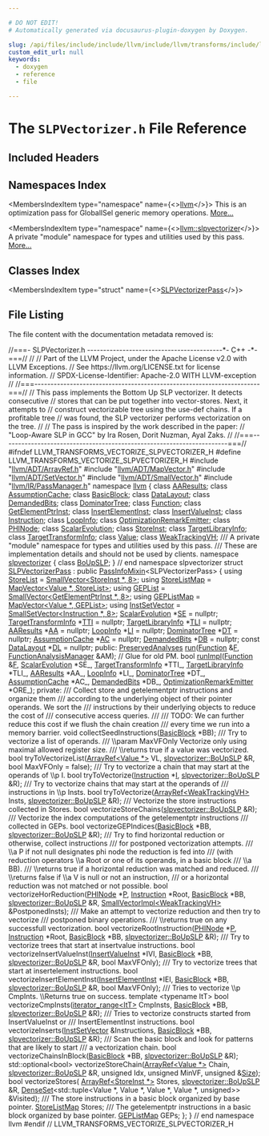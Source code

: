 ```yaml
---

# DO NOT EDIT!
# Automatically generated via docusaurus-plugin-doxygen by Doxygen.

slug: /api/files/include/include/llvm/include/llvm/transforms/include/llvm/transforms/vectorize/slpvectorizer-h
custom_edit_url: null
keywords:
  - doxygen
  - reference
  - file

---
```





# The `SLPVectorizer.h` File Reference

<DoxygenPage pluginConfig={pluginConfig}>



## Included Headers

<IncludesList>
<IncludesListItem
  filePath="llvm/ADT/ArrayRef.h"
  permalink="/docs/api/files/include/include/llvm/include/llvm/adt/arrayref-h"
  isLocal="true" />
<IncludesListItem
  filePath="llvm/ADT/MapVector.h"
  permalink="/docs/api/files/include/include/llvm/include/llvm/adt/mapvector-h"
  isLocal="true" />
<IncludesListItem
  filePath="llvm/ADT/SetVector.h"
  permalink="/docs/api/files/include/include/llvm/include/llvm/adt/setvector-h"
  isLocal="true" />
<IncludesListItem
  filePath="llvm/ADT/SmallVector.h"
  permalink="/docs/api/files/include/include/llvm/include/llvm/adt/smallvector-h"
  isLocal="true" />
<IncludesListItem
  filePath="llvm/IR/PassManager.h"
  permalink="/docs/api/files/include/include/llvm/include/llvm/ir/passmanager-h"
  isLocal="true" />
</IncludesList>

## Namespaces Index

<MembersIndex>

<MembersIndexItem
  type="namespace"
  name={<><a href="/docs/api/namespaces/llvm">llvm</a></>}>
This is an optimization pass for GlobalISel generic memory operations. <a href="/docs/api/namespaces/llvm/#details">More...</a>
</MembersIndexItem>

<MembersIndexItem
  type="namespace"
  name={<><a href="/docs/api/namespaces/llvm/slpvectorizer">llvm::slpvectorizer</a></>}>
A private &quot;module&quot; namespace for types and utilities used by this pass. <a href="/docs/api/namespaces/llvm/slpvectorizer/#details">More...</a>
</MembersIndexItem>

</MembersIndex>

## Classes Index

<MembersIndex>

<MembersIndexItem
  type="struct"
  name={<><a href="/docs/api/structs/llvm/slpvectorizerpass">SLPVectorizerPass</a></>}>
</MembersIndexItem>

</MembersIndex>


## File Listing

The file content with the documentation metadata removed is:

<ProgramListing>

<Link id="l00001" /><CodeLine lineNumber="1"><span class="doxyHighlightComment">//===- SLPVectorizer.h ------------------------------------------&#42;- C++ -&#42;-===//</span></CodeLine>
<Link id="l00002" /><CodeLine lineNumber="2"><span class="doxyHighlightComment">//</span></CodeLine>
<Link id="l00003" /><CodeLine lineNumber="3"><span class="doxyHighlightComment">// Part of the LLVM Project, under the Apache License v2.0 with LLVM Exceptions.</span></CodeLine>
<Link id="l00004" /><CodeLine lineNumber="4"><span class="doxyHighlightComment">// See https://llvm.org/LICENSE.txt for license information.</span></CodeLine>
<Link id="l00005" /><CodeLine lineNumber="5"><span class="doxyHighlightComment">// SPDX-License-Identifier: Apache-2.0 WITH LLVM-exception</span></CodeLine>
<Link id="l00006" /><CodeLine lineNumber="6"><span class="doxyHighlightComment">//</span></CodeLine>
<Link id="l00007" /><CodeLine lineNumber="7"><span class="doxyHighlightComment">//===----------------------------------------------------------------------===//</span></CodeLine>
<Link id="l00008" /><CodeLine lineNumber="8"><span class="doxyHighlightComment">// This pass implements the Bottom Up SLP vectorizer. It detects consecutive</span></CodeLine>
<Link id="l00009" /><CodeLine lineNumber="9"><span class="doxyHighlightComment">// stores that can be put together into vector-stores. Next, it attempts to</span></CodeLine>
<Link id="l00010" /><CodeLine lineNumber="10"><span class="doxyHighlightComment">// construct vectorizable tree using the use-def chains. If a profitable tree</span></CodeLine>
<Link id="l00011" /><CodeLine lineNumber="11"><span class="doxyHighlightComment">// was found, the SLP vectorizer performs vectorization on the tree.</span></CodeLine>
<Link id="l00012" /><CodeLine lineNumber="12"><span class="doxyHighlightComment">//</span></CodeLine>
<Link id="l00013" /><CodeLine lineNumber="13"><span class="doxyHighlightComment">// The pass is inspired by the work described in the paper:</span></CodeLine>
<Link id="l00014" /><CodeLine lineNumber="14"><span class="doxyHighlightComment">//  &quot;Loop-Aware SLP in GCC&quot; by Ira Rosen, Dorit Nuzman, Ayal Zaks.</span></CodeLine>
<Link id="l00015" /><CodeLine lineNumber="15"><span class="doxyHighlightComment">//</span></CodeLine>
<Link id="l00016" /><CodeLine lineNumber="16"><span class="doxyHighlightComment">//===----------------------------------------------------------------------===//</span></CodeLine>
<Link id="l00017" /><CodeLine lineNumber="17"></CodeLine>
<Link id="l00018" /><CodeLine lineNumber="18"><span class="doxyHighlightPreprocessor">#ifndef LLVM&#95;TRANSFORMS&#95;VECTORIZE&#95;SLPVECTORIZER&#95;H</span></CodeLine>
<Link id="l00019" /><CodeLine lineNumber="19"><span class="doxyHighlightPreprocessor">#define LLVM&#95;TRANSFORMS&#95;VECTORIZE&#95;SLPVECTORIZER&#95;H</span></CodeLine>
<Link id="l00020" /><CodeLine lineNumber="20"></CodeLine>
<Link id="l00021" /><CodeLine lineNumber="21"><span class="doxyHighlightPreprocessor">#include &quot;<a href="/docs/api/files/include/include/llvm/include/llvm/adt/arrayref-h">llvm/ADT/ArrayRef.h</a>&quot;</span></CodeLine>
<Link id="l00022" /><CodeLine lineNumber="22"><span class="doxyHighlightPreprocessor">#include &quot;<a href="/docs/api/files/include/include/llvm/include/llvm/adt/mapvector-h">llvm/ADT/MapVector.h</a>&quot;</span></CodeLine>
<Link id="l00023" /><CodeLine lineNumber="23"><span class="doxyHighlightPreprocessor">#include &quot;<a href="/docs/api/files/include/include/llvm/include/llvm/adt/setvector-h">llvm/ADT/SetVector.h</a>&quot;</span></CodeLine>
<Link id="l00024" /><CodeLine lineNumber="24"><span class="doxyHighlightPreprocessor">#include &quot;<a href="/docs/api/files/include/include/llvm/include/llvm/adt/smallvector-h">llvm/ADT/SmallVector.h</a>&quot;</span></CodeLine>
<Link id="l00025" /><CodeLine lineNumber="25"><span class="doxyHighlightPreprocessor">#include &quot;<a href="/docs/api/files/include/include/llvm/include/llvm/ir/passmanager-h">llvm/IR/PassManager.h</a>&quot;</span></CodeLine>
<Link id="l00026" /><CodeLine lineNumber="26"></CodeLine>
<Link id="l00027" /><CodeLine lineNumber="27"><span class="doxyHighlightKeyword">namespace </span><span class="doxyHighlight"><a href="/docs/api/namespaces/llvm">llvm</a> &#123;</span></CodeLine>
<Link id="l00028" /><CodeLine lineNumber="28"></CodeLine>
<Link id="l00029" /><CodeLine lineNumber="29"><span class="doxyHighlightKeyword">class </span><span class="doxyHighlight"><a href="/docs/api/classes/llvm/aaresults">AAResults</a>;</span></CodeLine>
<Link id="l00030" /><CodeLine lineNumber="30"><span class="doxyHighlightKeyword">class </span><span class="doxyHighlight"><a href="/docs/api/classes/llvm/assumptioncache">AssumptionCache</a>;</span></CodeLine>
<Link id="l00031" /><CodeLine lineNumber="31"><span class="doxyHighlightKeyword">class </span><span class="doxyHighlight"><a href="/docs/api/classes/llvm/basicblock">BasicBlock</a>;</span></CodeLine>
<Link id="l00032" /><CodeLine lineNumber="32"><span class="doxyHighlightKeyword">class </span><span class="doxyHighlight"><a href="/docs/api/classes/llvm/datalayout">DataLayout</a>;</span></CodeLine>
<Link id="l00033" /><CodeLine lineNumber="33"><span class="doxyHighlightKeyword">class </span><span class="doxyHighlight"><a href="/docs/api/classes/llvm/demandedbits">DemandedBits</a>;</span></CodeLine>
<Link id="l00034" /><CodeLine lineNumber="34"><span class="doxyHighlightKeyword">class </span><span class="doxyHighlight"><a href="/docs/api/classes/llvm/dominatortree">DominatorTree</a>;</span></CodeLine>
<Link id="l00035" /><CodeLine lineNumber="35"><span class="doxyHighlightKeyword">class </span><span class="doxyHighlight"><a href="/docs/api/classes/llvm/function">Function</a>;</span></CodeLine>
<Link id="l00036" /><CodeLine lineNumber="36"><span class="doxyHighlightKeyword">class </span><span class="doxyHighlight"><a href="/docs/api/classes/llvm/getelementptrinst">GetElementPtrInst</a>;</span></CodeLine>
<Link id="l00037" /><CodeLine lineNumber="37"><span class="doxyHighlightKeyword">class </span><span class="doxyHighlight"><a href="/docs/api/classes/llvm/insertelementinst">InsertElementInst</a>;</span></CodeLine>
<Link id="l00038" /><CodeLine lineNumber="38"><span class="doxyHighlightKeyword">class </span><span class="doxyHighlight"><a href="/docs/api/classes/llvm/insertvalueinst">InsertValueInst</a>;</span></CodeLine>
<Link id="l00039" /><CodeLine lineNumber="39"><span class="doxyHighlightKeyword">class </span><span class="doxyHighlight"><a href="/docs/api/classes/llvm/instruction">Instruction</a>;</span></CodeLine>
<Link id="l00040" /><CodeLine lineNumber="40"><span class="doxyHighlightKeyword">class </span><span class="doxyHighlight"><a href="/docs/api/classes/llvm/loopinfo">LoopInfo</a>;</span></CodeLine>
<Link id="l00041" /><CodeLine lineNumber="41"><span class="doxyHighlightKeyword">class </span><span class="doxyHighlight"><a href="/docs/api/classes/llvm/optimizationremarkemitter">OptimizationRemarkEmitter</a>;</span></CodeLine>
<Link id="l00042" /><CodeLine lineNumber="42"><span class="doxyHighlightKeyword">class </span><span class="doxyHighlight"><a href="/docs/api/classes/llvm/phinode">PHINode</a>;</span></CodeLine>
<Link id="l00043" /><CodeLine lineNumber="43"><span class="doxyHighlightKeyword">class </span><span class="doxyHighlight"><a href="/docs/api/classes/llvm/scalarevolution">ScalarEvolution</a>;</span></CodeLine>
<Link id="l00044" /><CodeLine lineNumber="44"><span class="doxyHighlightKeyword">class </span><span class="doxyHighlight"><a href="/docs/api/classes/llvm/storeinst">StoreInst</a>;</span></CodeLine>
<Link id="l00045" /><CodeLine lineNumber="45"><span class="doxyHighlightKeyword">class </span><span class="doxyHighlight"><a href="/docs/api/classes/llvm/targetlibraryinfo">TargetLibraryInfo</a>;</span></CodeLine>
<Link id="l00046" /><CodeLine lineNumber="46"><span class="doxyHighlightKeyword">class </span><span class="doxyHighlight"><a href="/docs/api/classes/llvm/targettransforminfo">TargetTransformInfo</a>;</span></CodeLine>
<Link id="l00047" /><CodeLine lineNumber="47"><span class="doxyHighlightKeyword">class </span><span class="doxyHighlight"><a href="/docs/api/classes/llvm/value">Value</a>;</span></CodeLine>
<Link id="l00048" /><CodeLine lineNumber="48"><span class="doxyHighlightKeyword">class </span><span class="doxyHighlight"><a href="/docs/api/classes/llvm/weaktrackingvh">WeakTrackingVH</a>;</span></CodeLine>
<Link id="l00049" /><CodeLine lineNumber="49"></CodeLine>
<Link id="l00050" /><CodeLine lineNumber="50"><span class="doxyHighlightComment">/// A private &quot;module&quot; namespace for types and utilities used by this pass.</span></CodeLine>
<Link id="l00051" /><CodeLine lineNumber="51"><span class="doxyHighlightComment">/// These are implementation details and should not be used by clients.</span></CodeLine>
<Link id="l00052" /><CodeLine lineNumber="52" lineLink="/docs/api/namespaces/llvm/slpvectorizer"><span class="doxyHighlightKeyword">namespace </span><span class="doxyHighlight"><a href="/docs/api/namespaces/llvm/slpvectorizer">slpvectorizer</a> &#123;</span></CodeLine>
<Link id="l00053" /><CodeLine lineNumber="53"></CodeLine>
<Link id="l00054" /><CodeLine lineNumber="54"><span class="doxyHighlightKeyword">class </span><span class="doxyHighlight"><a href="/docs/api/classes/llvm/slpvectorizer/boupslp">BoUpSLP</a>;</span></CodeLine>
<Link id="l00055" /><CodeLine lineNumber="55"></CodeLine>
<Link id="l00056" /><CodeLine lineNumber="56"><span class="doxyHighlight">&#125; </span><span class="doxyHighlightComment">// end namespace slpvectorizer</span></CodeLine>
<Link id="l00057" /><CodeLine lineNumber="57"></CodeLine>
<Link id="l00058" /><CodeLine lineNumber="58" lineLink="/docs/api/structs/llvm/slpvectorizerpass"><span class="doxyHighlightKeyword">struct </span><span class="doxyHighlight"><a href="/docs/api/structs/llvm/slpvectorizerpass">SLPVectorizerPass</a> : </span><span class="doxyHighlightKeyword">public</span><span class="doxyHighlight"> <a href="/docs/api/structs/llvm/passinfomixin">PassInfoMixin</a>&lt;SLPVectorizerPass&gt; &#123;</span></CodeLine>
<Link id="l00059" /><CodeLine lineNumber="59" lineLink="/docs/api/structs/llvm/slpvectorizerpass/#a7c4750a31d05c71823d5104a1e879ad0"><span class="doxyHighlight">  </span><span class="doxyHighlightKeyword">using </span><span class="doxyHighlight"><a href="/docs/api/structs/llvm/slpvectorizerpass/#a7c4750a31d05c71823d5104a1e879ad0">StoreList</a> = <a href="/docs/api/classes/llvm/smallvector">SmallVector&lt;StoreInst &#42;, 8&gt;</a>;</span></CodeLine>
<Link id="l00060" /><CodeLine lineNumber="60" lineLink="/docs/api/structs/llvm/slpvectorizerpass/#a1ef50a30cbeaca146022090a1cefb451"><span class="doxyHighlight">  </span><span class="doxyHighlightKeyword">using </span><span class="doxyHighlight"><a href="/docs/api/structs/llvm/slpvectorizerpass/#a1ef50a30cbeaca146022090a1cefb451">StoreListMap</a> = <a href="/docs/api/classes/llvm/mapvector">MapVector&lt;Value &#42;, StoreList&gt;</a>;</span></CodeLine>
<Link id="l00061" /><CodeLine lineNumber="61" lineLink="/docs/api/structs/llvm/slpvectorizerpass/#a82d9a1312a1de19657653c5d478e3921"><span class="doxyHighlight">  </span><span class="doxyHighlightKeyword">using </span><span class="doxyHighlight"><a href="/docs/api/structs/llvm/slpvectorizerpass/#a82d9a1312a1de19657653c5d478e3921">GEPList</a> = <a href="/docs/api/classes/llvm/smallvector">SmallVector&lt;GetElementPtrInst &#42;, 8&gt;</a>;</span></CodeLine>
<Link id="l00062" /><CodeLine lineNumber="62" lineLink="/docs/api/structs/llvm/slpvectorizerpass/#a062fd8a26c89155c6963b333ee200b44"><span class="doxyHighlight">  </span><span class="doxyHighlightKeyword">using </span><span class="doxyHighlight"><a href="/docs/api/structs/llvm/slpvectorizerpass/#a062fd8a26c89155c6963b333ee200b44">GEPListMap</a> = <a href="/docs/api/classes/llvm/mapvector">MapVector&lt;Value &#42;, GEPList&gt;</a>;</span></CodeLine>
<Link id="l00063" /><CodeLine lineNumber="63" lineLink="/docs/api/structs/llvm/slpvectorizerpass/#aedf32ef25ce45f369c327eb2c61b9dc7"><span class="doxyHighlight">  </span><span class="doxyHighlightKeyword">using </span><span class="doxyHighlight"><a href="/docs/api/structs/llvm/slpvectorizerpass/#aedf32ef25ce45f369c327eb2c61b9dc7">InstSetVector</a> = <a href="/docs/api/classes/llvm/smallsetvector">SmallSetVector&lt;Instruction &#42;, 8&gt;</a>;</span></CodeLine>
<Link id="l00064" /><CodeLine lineNumber="64"></CodeLine>
<Link id="l00065" /><CodeLine lineNumber="65" lineLink="/docs/api/structs/llvm/slpvectorizerpass/#a254adb1aaf53ae465ca1f087673974cb"><span class="doxyHighlight">  <a href="/docs/api/classes/llvm/scalarevolution">ScalarEvolution</a> &#42;<a href="/docs/api/structs/llvm/slpvectorizerpass/#a254adb1aaf53ae465ca1f087673974cb">SE</a> = </span><span class="doxyHighlightKeyword">nullptr</span><span class="doxyHighlight">;</span></CodeLine>
<Link id="l00066" /><CodeLine lineNumber="66" lineLink="/docs/api/structs/llvm/slpvectorizerpass/#a3c731eb1c54881cd950c424e521dc2ed"><span class="doxyHighlight">  <a href="/docs/api/classes/llvm/targettransforminfo">TargetTransformInfo</a> &#42;<a href="/docs/api/structs/llvm/slpvectorizerpass/#a3c731eb1c54881cd950c424e521dc2ed">TTI</a> = </span><span class="doxyHighlightKeyword">nullptr</span><span class="doxyHighlight">;</span></CodeLine>
<Link id="l00067" /><CodeLine lineNumber="67" lineLink="/docs/api/structs/llvm/slpvectorizerpass/#a5d4b6059bd716dc6b0d7005a89fa5c64"><span class="doxyHighlight">  <a href="/docs/api/classes/llvm/targetlibraryinfo">TargetLibraryInfo</a> &#42;<a href="/docs/api/structs/llvm/slpvectorizerpass/#a5d4b6059bd716dc6b0d7005a89fa5c64">TLI</a> = </span><span class="doxyHighlightKeyword">nullptr</span><span class="doxyHighlight">;</span></CodeLine>
<Link id="l00068" /><CodeLine lineNumber="68" lineLink="/docs/api/structs/llvm/slpvectorizerpass/#aa003b2024aed43223cfd42f1f2155c91"><span class="doxyHighlight">  <a href="/docs/api/classes/llvm/aaresults">AAResults</a> &#42;<a href="/docs/api/structs/llvm/slpvectorizerpass/#aa003b2024aed43223cfd42f1f2155c91">AA</a> = </span><span class="doxyHighlightKeyword">nullptr</span><span class="doxyHighlight">;</span></CodeLine>
<Link id="l00069" /><CodeLine lineNumber="69" lineLink="/docs/api/structs/llvm/slpvectorizerpass/#af920f43cb0c405f4881c899fe3b46628"><span class="doxyHighlight">  <a href="/docs/api/classes/llvm/loopinfo">LoopInfo</a> &#42;<a href="/docs/api/structs/llvm/slpvectorizerpass/#af920f43cb0c405f4881c899fe3b46628">LI</a> = </span><span class="doxyHighlightKeyword">nullptr</span><span class="doxyHighlight">;</span></CodeLine>
<Link id="l00070" /><CodeLine lineNumber="70" lineLink="/docs/api/structs/llvm/slpvectorizerpass/#a53ac27578f25f6c67e7c0e034181762c"><span class="doxyHighlight">  <a href="/docs/api/classes/llvm/dominatortree">DominatorTree</a> &#42;<a href="/docs/api/structs/llvm/slpvectorizerpass/#a53ac27578f25f6c67e7c0e034181762c">DT</a> = </span><span class="doxyHighlightKeyword">nullptr</span><span class="doxyHighlight">;</span></CodeLine>
<Link id="l00071" /><CodeLine lineNumber="71" lineLink="/docs/api/structs/llvm/slpvectorizerpass/#a539849db7efd3178bb5509aeccf12a09"><span class="doxyHighlight">  <a href="/docs/api/classes/llvm/assumptioncache">AssumptionCache</a> &#42;<a href="/docs/api/structs/llvm/slpvectorizerpass/#a539849db7efd3178bb5509aeccf12a09">AC</a> = </span><span class="doxyHighlightKeyword">nullptr</span><span class="doxyHighlight">;</span></CodeLine>
<Link id="l00072" /><CodeLine lineNumber="72" lineLink="/docs/api/structs/llvm/slpvectorizerpass/#af1554b9b674df33132848e84cf852cd5"><span class="doxyHighlight">  <a href="/docs/api/classes/llvm/demandedbits">DemandedBits</a> &#42;<a href="/docs/api/structs/llvm/slpvectorizerpass/#af1554b9b674df33132848e84cf852cd5">DB</a> = </span><span class="doxyHighlightKeyword">nullptr</span><span class="doxyHighlight">;</span></CodeLine>
<Link id="l00073" /><CodeLine lineNumber="73" lineLink="/docs/api/structs/llvm/slpvectorizerpass/#a98d1fc633d85ca40b211a02edf984195"><span class="doxyHighlight">  </span><span class="doxyHighlightKeyword">const</span><span class="doxyHighlight"> <a href="/docs/api/classes/llvm/datalayout">DataLayout</a> &#42;<a href="/docs/api/structs/llvm/slpvectorizerpass/#a98d1fc633d85ca40b211a02edf984195">DL</a> = </span><span class="doxyHighlightKeyword">nullptr</span><span class="doxyHighlight">;</span></CodeLine>
<Link id="l00074" /><CodeLine lineNumber="74"></CodeLine>
<Link id="l00075" /><CodeLine lineNumber="75"><span class="doxyHighlightKeyword">public</span><span class="doxyHighlight">:</span></CodeLine>
<Link id="l00076" /><CodeLine lineNumber="76"><span class="doxyHighlight">  <a href="/docs/api/classes/llvm/preservedanalyses">PreservedAnalyses</a> <a href="/docs/api/structs/llvm/slpvectorizerpass/#aaec443311cb572adf0e2db9db82279ef">run</a>(<a href="/docs/api/classes/llvm/function">Function</a> &amp;<a href="/docs/api/files/lib/lib/support/md5-cpp/#a96d73bbd7af15cb1fc38c3f4a3bd82e9">F</a>, <a href="/docs/api/namespaces/llvm/#adce09a5a0de0e3177eb00e932734af2f">FunctionAnalysisManager</a> &amp;AM);</span></CodeLine>
<Link id="l00077" /><CodeLine lineNumber="77"></CodeLine>
<Link id="l00078" /><CodeLine lineNumber="78"><span class="doxyHighlight">  </span><span class="doxyHighlightComment">// Glue for old PM.</span></CodeLine>
<Link id="l00079" /><CodeLine lineNumber="79"><span class="doxyHighlight">  </span><span class="doxyHighlightKeywordType">bool</span><span class="doxyHighlight"> <a href="/docs/api/structs/llvm/slpvectorizerpass/#ad2e77c37d75ccdfcb7a3bc4fa8d58c85">runImpl</a>(<a href="/docs/api/classes/llvm/function">Function</a> &amp;<a href="/docs/api/files/lib/lib/support/md5-cpp/#a96d73bbd7af15cb1fc38c3f4a3bd82e9">F</a>, <a href="/docs/api/classes/llvm/scalarevolution">ScalarEvolution</a> &#42;SE&#95;, <a href="/docs/api/classes/llvm/targettransforminfo">TargetTransformInfo</a> &#42;TTI&#95;,</span></CodeLine>
<Link id="l00080" /><CodeLine lineNumber="80"><span class="doxyHighlight">               <a href="/docs/api/classes/llvm/targetlibraryinfo">TargetLibraryInfo</a> &#42;TLI&#95;, <a href="/docs/api/classes/llvm/aaresults">AAResults</a> &#42;AA&#95;, <a href="/docs/api/classes/llvm/loopinfo">LoopInfo</a> &#42;LI&#95;,</span></CodeLine>
<Link id="l00081" /><CodeLine lineNumber="81"><span class="doxyHighlight">               <a href="/docs/api/classes/llvm/dominatortree">DominatorTree</a> &#42;DT&#95;, <a href="/docs/api/classes/llvm/assumptioncache">AssumptionCache</a> &#42;AC&#95;, <a href="/docs/api/classes/llvm/demandedbits">DemandedBits</a> &#42;DB&#95;,</span></CodeLine>
<Link id="l00082" /><CodeLine lineNumber="82"><span class="doxyHighlight">               <a href="/docs/api/classes/llvm/optimizationremarkemitter">OptimizationRemarkEmitter</a> &#42;ORE&#95;);</span></CodeLine>
<Link id="l00083" /><CodeLine lineNumber="83"></CodeLine>
<Link id="l00084" /><CodeLine lineNumber="84"><span class="doxyHighlightKeyword">private</span><span class="doxyHighlight">:</span></CodeLine>
<Link id="l00085" /><CodeLine lineNumber="85"><span class="doxyHighlightComment">  /// Collect store and getelementptr instructions and organize them</span></CodeLine>
<Link id="l00086" /><CodeLine lineNumber="86"><span class="doxyHighlightComment">  /// according to the underlying object of their pointer operands. We sort the</span></CodeLine>
<Link id="l00087" /><CodeLine lineNumber="87"><span class="doxyHighlightComment">  /// instructions by their underlying objects to reduce the cost of</span></CodeLine>
<Link id="l00088" /><CodeLine lineNumber="88"><span class="doxyHighlightComment">  /// consecutive access queries.</span></CodeLine>
<Link id="l00089" /><CodeLine lineNumber="89"><span class="doxyHighlightComment">  ///</span></CodeLine>
<Link id="l00090" /><CodeLine lineNumber="90"><span class="doxyHighlightComment">  /// TODO: We can further reduce this cost if we flush the chain creation</span></CodeLine>
<Link id="l00091" /><CodeLine lineNumber="91"><span class="doxyHighlightComment">  ///       every time we run into a memory barrier.</span></CodeLine>
<Link id="l00092" /><CodeLine lineNumber="92"><span class="doxyHighlight">  </span><span class="doxyHighlightKeywordType">void</span><span class="doxyHighlight"> collectSeedInstructions(<a href="/docs/api/classes/llvm/basicblock">BasicBlock</a> &#42;BB);</span></CodeLine>
<Link id="l00093" /><CodeLine lineNumber="93"></CodeLine>
<Link id="l00094" /><CodeLine lineNumber="94"><span class="doxyHighlightComment">  /// Try to vectorize a list of operands.</span></CodeLine>
<Link id="l00095" /><CodeLine lineNumber="95"><span class="doxyHighlightComment">  /// \\param MaxVFOnly Vectorize only using maximal allowed register size.</span></CodeLine>
<Link id="l00096" /><CodeLine lineNumber="96"><span class="doxyHighlightComment">  /// \\returns true if a value was vectorized.</span></CodeLine>
<Link id="l00097" /><CodeLine lineNumber="97"><span class="doxyHighlight">  </span><span class="doxyHighlightKeywordType">bool</span><span class="doxyHighlight"> tryToVectorizeList(<a href="/docs/api/classes/llvm/arrayref">ArrayRef&lt;Value &#42;&gt;</a> VL, <a href="/docs/api/classes/llvm/slpvectorizer/boupslp">slpvectorizer::BoUpSLP</a> &amp;R,</span></CodeLine>
<Link id="l00098" /><CodeLine lineNumber="98"><span class="doxyHighlight">                          </span><span class="doxyHighlightKeywordType">bool</span><span class="doxyHighlight"> MaxVFOnly = </span><span class="doxyHighlightKeyword">false</span><span class="doxyHighlight">);</span></CodeLine>
<Link id="l00099" /><CodeLine lineNumber="99"></CodeLine>
<Link id="l00100" /><CodeLine lineNumber="100"><span class="doxyHighlightComment">  /// Try to vectorize a chain that may start at the operands of \\p I.</span></CodeLine>
<Link id="l00101" /><CodeLine lineNumber="101"><span class="doxyHighlight">  </span><span class="doxyHighlightKeywordType">bool</span><span class="doxyHighlight"> tryToVectorize(<a href="/docs/api/classes/llvm/instruction">Instruction</a> &#42;<a href="/docs/api/files/lib/lib/support/md5-cpp/#ac0eafdc9ee161b71e7af98af736952fd">I</a>, <a href="/docs/api/classes/llvm/slpvectorizer/boupslp">slpvectorizer::BoUpSLP</a> &amp;R);</span></CodeLine>
<Link id="l00102" /><CodeLine lineNumber="102"></CodeLine>
<Link id="l00103" /><CodeLine lineNumber="103"><span class="doxyHighlightComment">  /// Try to vectorize chains that may start at the operands of</span></CodeLine>
<Link id="l00104" /><CodeLine lineNumber="104"><span class="doxyHighlightComment">  /// instructions in \\p Insts.</span></CodeLine>
<Link id="l00105" /><CodeLine lineNumber="105"><span class="doxyHighlight">  </span><span class="doxyHighlightKeywordType">bool</span><span class="doxyHighlight"> tryToVectorize(<a href="/docs/api/classes/llvm/arrayref">ArrayRef&lt;WeakTrackingVH&gt;</a> Insts,</span></CodeLine>
<Link id="l00106" /><CodeLine lineNumber="106"><span class="doxyHighlight">                      <a href="/docs/api/classes/llvm/slpvectorizer/boupslp">slpvectorizer::BoUpSLP</a> &amp;R);</span></CodeLine>
<Link id="l00107" /><CodeLine lineNumber="107"></CodeLine>
<Link id="l00108" /><CodeLine lineNumber="108"><span class="doxyHighlightComment">  /// Vectorize the store instructions collected in Stores.</span></CodeLine>
<Link id="l00109" /><CodeLine lineNumber="109"><span class="doxyHighlight">  </span><span class="doxyHighlightKeywordType">bool</span><span class="doxyHighlight"> vectorizeStoreChains(<a href="/docs/api/classes/llvm/slpvectorizer/boupslp">slpvectorizer::BoUpSLP</a> &amp;R);</span></CodeLine>
<Link id="l00110" /><CodeLine lineNumber="110"></CodeLine>
<Link id="l00111" /><CodeLine lineNumber="111"><span class="doxyHighlightComment">  /// Vectorize the index computations of the getelementptr instructions</span></CodeLine>
<Link id="l00112" /><CodeLine lineNumber="112"><span class="doxyHighlightComment">  /// collected in GEPs.</span></CodeLine>
<Link id="l00113" /><CodeLine lineNumber="113"><span class="doxyHighlight">  </span><span class="doxyHighlightKeywordType">bool</span><span class="doxyHighlight"> vectorizeGEPIndices(<a href="/docs/api/classes/llvm/basicblock">BasicBlock</a> &#42;BB, <a href="/docs/api/classes/llvm/slpvectorizer/boupslp">slpvectorizer::BoUpSLP</a> &amp;R);</span></CodeLine>
<Link id="l00114" /><CodeLine lineNumber="114"></CodeLine>
<Link id="l00115" /><CodeLine lineNumber="115"><span class="doxyHighlightComment">  /// Try to find horizontal reduction or otherwise, collect instructions</span></CodeLine>
<Link id="l00116" /><CodeLine lineNumber="116"><span class="doxyHighlightComment">  /// for postponed vectorization attempts.</span></CodeLine>
<Link id="l00117" /><CodeLine lineNumber="117"><span class="doxyHighlightComment">  /// \\a P if not null designates phi node the reduction is fed into</span></CodeLine>
<Link id="l00118" /><CodeLine lineNumber="118"><span class="doxyHighlightComment">  /// (with reduction operators \\a Root or one of its operands, in a basic block</span></CodeLine>
<Link id="l00119" /><CodeLine lineNumber="119"><span class="doxyHighlightComment">  /// \\a BB).</span></CodeLine>
<Link id="l00120" /><CodeLine lineNumber="120"><span class="doxyHighlightComment">  /// \\returns true if a horizontal reduction was matched and reduced.</span></CodeLine>
<Link id="l00121" /><CodeLine lineNumber="121"><span class="doxyHighlightComment">  /// \\returns false if \\a V is null or not an instruction,</span></CodeLine>
<Link id="l00122" /><CodeLine lineNumber="122"><span class="doxyHighlightComment">  /// or a horizontal reduction was not matched or not possible.</span></CodeLine>
<Link id="l00123" /><CodeLine lineNumber="123"><span class="doxyHighlight">  </span><span class="doxyHighlightKeywordType">bool</span><span class="doxyHighlight"> vectorizeHorReduction(<a href="/docs/api/classes/llvm/phinode">PHINode</a> &#42;<a href="/docs/api/files/lib/lib/option/option-cpp/#a04665169063c8ca1f2ea96c27fc7c2b2">P</a>, <a href="/docs/api/classes/llvm/instruction">Instruction</a> &#42;Root, <a href="/docs/api/classes/llvm/basicblock">BasicBlock</a> &#42;BB,</span></CodeLine>
<Link id="l00124" /><CodeLine lineNumber="124"><span class="doxyHighlight">                             <a href="/docs/api/classes/llvm/slpvectorizer/boupslp">slpvectorizer::BoUpSLP</a> &amp;R,</span></CodeLine>
<Link id="l00125" /><CodeLine lineNumber="125"><span class="doxyHighlight">                             <a href="/docs/api/classes/llvm/smallvectorimpl">SmallVectorImpl&lt;WeakTrackingVH&gt;</a> &amp;PostponedInsts);</span></CodeLine>
<Link id="l00126" /><CodeLine lineNumber="126"></CodeLine>
<Link id="l00127" /><CodeLine lineNumber="127"><span class="doxyHighlightComment">  /// Make an attempt to vectorize reduction and then try to vectorize</span></CodeLine>
<Link id="l00128" /><CodeLine lineNumber="128"><span class="doxyHighlightComment">  /// postponed binary operations.</span></CodeLine>
<Link id="l00129" /><CodeLine lineNumber="129"><span class="doxyHighlightComment">  /// \\returns true on any successfull vectorization.</span></CodeLine>
<Link id="l00130" /><CodeLine lineNumber="130"><span class="doxyHighlight">  </span><span class="doxyHighlightKeywordType">bool</span><span class="doxyHighlight"> vectorizeRootInstruction(<a href="/docs/api/classes/llvm/phinode">PHINode</a> &#42;<a href="/docs/api/files/lib/lib/option/option-cpp/#a04665169063c8ca1f2ea96c27fc7c2b2">P</a>, <a href="/docs/api/classes/llvm/instruction">Instruction</a> &#42;Root, <a href="/docs/api/classes/llvm/basicblock">BasicBlock</a> &#42;BB,</span></CodeLine>
<Link id="l00131" /><CodeLine lineNumber="131"><span class="doxyHighlight">                                <a href="/docs/api/classes/llvm/slpvectorizer/boupslp">slpvectorizer::BoUpSLP</a> &amp;R);</span></CodeLine>
<Link id="l00132" /><CodeLine lineNumber="132"></CodeLine>
<Link id="l00133" /><CodeLine lineNumber="133"><span class="doxyHighlightComment">  /// Try to vectorize trees that start at insertvalue instructions.</span></CodeLine>
<Link id="l00134" /><CodeLine lineNumber="134"><span class="doxyHighlight">  </span><span class="doxyHighlightKeywordType">bool</span><span class="doxyHighlight"> vectorizeInsertValueInst(<a href="/docs/api/classes/llvm/insertvalueinst">InsertValueInst</a> &#42;IVI, <a href="/docs/api/classes/llvm/basicblock">BasicBlock</a> &#42;BB,</span></CodeLine>
<Link id="l00135" /><CodeLine lineNumber="135"><span class="doxyHighlight">                                <a href="/docs/api/classes/llvm/slpvectorizer/boupslp">slpvectorizer::BoUpSLP</a> &amp;R, </span><span class="doxyHighlightKeywordType">bool</span><span class="doxyHighlight"> MaxVFOnly);</span></CodeLine>
<Link id="l00136" /><CodeLine lineNumber="136"></CodeLine>
<Link id="l00137" /><CodeLine lineNumber="137"><span class="doxyHighlightComment">  /// Try to vectorize trees that start at insertelement instructions.</span></CodeLine>
<Link id="l00138" /><CodeLine lineNumber="138"><span class="doxyHighlight">  </span><span class="doxyHighlightKeywordType">bool</span><span class="doxyHighlight"> vectorizeInsertElementInst(<a href="/docs/api/classes/llvm/insertelementinst">InsertElementInst</a> &#42;IEI, <a href="/docs/api/classes/llvm/basicblock">BasicBlock</a> &#42;BB,</span></CodeLine>
<Link id="l00139" /><CodeLine lineNumber="139"><span class="doxyHighlight">                                  <a href="/docs/api/classes/llvm/slpvectorizer/boupslp">slpvectorizer::BoUpSLP</a> &amp;R, </span><span class="doxyHighlightKeywordType">bool</span><span class="doxyHighlight"> MaxVFOnly);</span></CodeLine>
<Link id="l00140" /><CodeLine lineNumber="140"></CodeLine>
<Link id="l00141" /><CodeLine lineNumber="141"><span class="doxyHighlightComment">  /// Tries to vectorize \\p CmpInts. \\Returns true on success.</span></CodeLine>
<Link id="l00142" /><CodeLine lineNumber="142"><span class="doxyHighlight">  </span><span class="doxyHighlightKeyword">template</span><span class="doxyHighlight"> &lt;</span><span class="doxyHighlightKeyword">typename</span><span class="doxyHighlight"> ItT&gt;</span></CodeLine>
<Link id="l00143" /><CodeLine lineNumber="143"><span class="doxyHighlight">  </span><span class="doxyHighlightKeywordType">bool</span><span class="doxyHighlight"> vectorizeCmpInsts(<a href="/docs/api/classes/llvm/iterator-range">iterator&#95;range&lt;ItT&gt;</a> CmpInsts, <a href="/docs/api/classes/llvm/basicblock">BasicBlock</a> &#42;BB,</span></CodeLine>
<Link id="l00144" /><CodeLine lineNumber="144"><span class="doxyHighlight">                         <a href="/docs/api/classes/llvm/slpvectorizer/boupslp">slpvectorizer::BoUpSLP</a> &amp;R);</span></CodeLine>
<Link id="l00145" /><CodeLine lineNumber="145"></CodeLine>
<Link id="l00146" /><CodeLine lineNumber="146"><span class="doxyHighlightComment">  /// Tries to vectorize constructs started from InsertValueInst or</span></CodeLine>
<Link id="l00147" /><CodeLine lineNumber="147"><span class="doxyHighlightComment">  /// InsertElementInst instructions.</span></CodeLine>
<Link id="l00148" /><CodeLine lineNumber="148"><span class="doxyHighlight">  </span><span class="doxyHighlightKeywordType">bool</span><span class="doxyHighlight"> vectorizeInserts(<a href="/docs/api/structs/llvm/slpvectorizerpass/#aedf32ef25ce45f369c327eb2c61b9dc7">InstSetVector</a> &amp;Instructions, <a href="/docs/api/classes/llvm/basicblock">BasicBlock</a> &#42;BB,</span></CodeLine>
<Link id="l00149" /><CodeLine lineNumber="149"><span class="doxyHighlight">                        <a href="/docs/api/classes/llvm/slpvectorizer/boupslp">slpvectorizer::BoUpSLP</a> &amp;R);</span></CodeLine>
<Link id="l00150" /><CodeLine lineNumber="150"></CodeLine>
<Link id="l00151" /><CodeLine lineNumber="151"><span class="doxyHighlightComment">  /// Scan the basic block and look for patterns that are likely to start</span></CodeLine>
<Link id="l00152" /><CodeLine lineNumber="152"><span class="doxyHighlightComment">  /// a vectorization chain.</span></CodeLine>
<Link id="l00153" /><CodeLine lineNumber="153"><span class="doxyHighlight">  </span><span class="doxyHighlightKeywordType">bool</span><span class="doxyHighlight"> vectorizeChainsInBlock(<a href="/docs/api/classes/llvm/basicblock">BasicBlock</a> &#42;BB, <a href="/docs/api/classes/llvm/slpvectorizer/boupslp">slpvectorizer::BoUpSLP</a> &amp;R);</span></CodeLine>
<Link id="l00154" /><CodeLine lineNumber="154"></CodeLine>
<Link id="l00155" /><CodeLine lineNumber="155"><span class="doxyHighlight">  std::optional&lt;bool&gt; vectorizeStoreChain(<a href="/docs/api/classes/llvm/arrayref">ArrayRef&lt;Value &#42;&gt;</a> Chain,</span></CodeLine>
<Link id="l00156" /><CodeLine lineNumber="156"><span class="doxyHighlight">                                          <a href="/docs/api/classes/llvm/slpvectorizer/boupslp">slpvectorizer::BoUpSLP</a> &amp;R,</span></CodeLine>
<Link id="l00157" /><CodeLine lineNumber="157"><span class="doxyHighlight">                                          </span><span class="doxyHighlightKeywordType">unsigned</span><span class="doxyHighlight"> Idx, </span><span class="doxyHighlightKeywordType">unsigned</span><span class="doxyHighlight"> MinVF,</span></CodeLine>
<Link id="l00158" /><CodeLine lineNumber="158"><span class="doxyHighlight">                                          </span><span class="doxyHighlightKeywordType">unsigned</span><span class="doxyHighlight"> &amp;<a href="/docs/api/files/lib/lib/analysis/inlineorder-cpp/#a7ee6f0cb51c3b9056199e9a0001fe8c3a6f6cb72d544962fa333e2e34ce64f719">Size</a>);</span></CodeLine>
<Link id="l00159" /><CodeLine lineNumber="159"></CodeLine>
<Link id="l00160" /><CodeLine lineNumber="160"><span class="doxyHighlight">  </span><span class="doxyHighlightKeywordType">bool</span><span class="doxyHighlight"> vectorizeStores(</span></CodeLine>
<Link id="l00161" /><CodeLine lineNumber="161"><span class="doxyHighlight">      <a href="/docs/api/classes/llvm/arrayref">ArrayRef&lt;StoreInst &#42;&gt;</a> Stores, <a href="/docs/api/classes/llvm/slpvectorizer/boupslp">slpvectorizer::BoUpSLP</a> &amp;R,</span></CodeLine>
<Link id="l00162" /><CodeLine lineNumber="162"><span class="doxyHighlight">      <a href="/docs/api/classes/llvm/denseset">DenseSet</a>&lt;std::tuple&lt;Value &#42;, Value &#42;, Value &#42;, Value &#42;, unsigned&gt;&gt;</span></CodeLine>
<Link id="l00163" /><CodeLine lineNumber="163"><span class="doxyHighlight">          &amp;Visited);</span></CodeLine>
<Link id="l00164" /><CodeLine lineNumber="164"></CodeLine>
<Link id="l00165" /><CodeLine lineNumber="165"><span class="doxyHighlightComment">  /// The store instructions in a basic block organized by base pointer.</span></CodeLine>
<Link id="l00166" /><CodeLine lineNumber="166"><span class="doxyHighlight">  <a href="/docs/api/structs/llvm/slpvectorizerpass/#a1ef50a30cbeaca146022090a1cefb451">StoreListMap</a> Stores;</span></CodeLine>
<Link id="l00167" /><CodeLine lineNumber="167"></CodeLine>
<Link id="l00168" /><CodeLine lineNumber="168"><span class="doxyHighlightComment">  /// The getelementptr instructions in a basic block organized by base pointer.</span></CodeLine>
<Link id="l00169" /><CodeLine lineNumber="169"><span class="doxyHighlight">  <a href="/docs/api/structs/llvm/slpvectorizerpass/#a062fd8a26c89155c6963b333ee200b44">GEPListMap</a> GEPs;</span></CodeLine>
<Link id="l00170" /><CodeLine lineNumber="170"><span class="doxyHighlight">&#125;;</span></CodeLine>
<Link id="l00171" /><CodeLine lineNumber="171"></CodeLine>
<Link id="l00172" /><CodeLine lineNumber="172"><span class="doxyHighlight">&#125; </span><span class="doxyHighlightComment">// end namespace llvm</span></CodeLine>
<Link id="l00173" /><CodeLine lineNumber="173"></CodeLine>
<Link id="l00174" /><CodeLine lineNumber="174"><span class="doxyHighlightPreprocessor">#endif </span><span class="doxyHighlightComment">// LLVM&#95;TRANSFORMS&#95;VECTORIZE&#95;SLPVECTORIZER&#95;H</span></CodeLine>

</ProgramListing>


</DoxygenPage>
